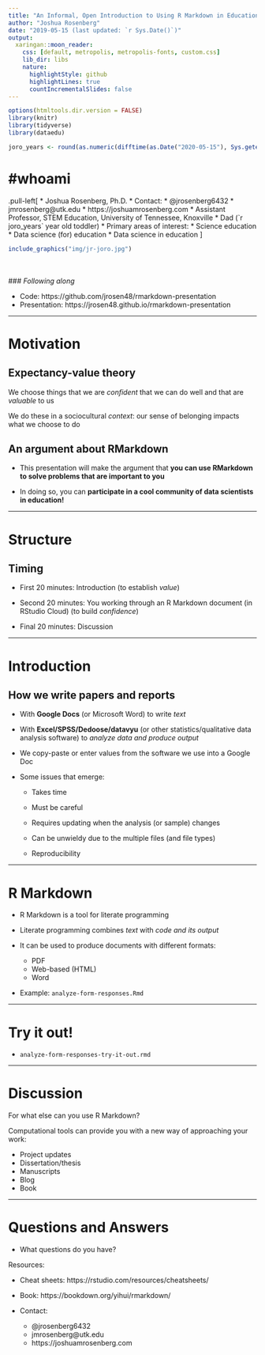 ```yaml
---
title: "An Informal, Open Introduction to Using R Markdown in Education"
author: "Joshua Rosenberg"
date: "2019-05-15 (last updated: `r Sys.Date()`)"
output:
  xaringan::moon_reader:
    css: [default, metropolis, metropolis-fonts, custom.css]
    lib_dir: libs
    nature:
      highlightStyle: github
      highlightLines: true
      countIncrementalSlides: false
---
```


```r
options(htmltools.dir.version = FALSE)
library(knitr)
library(tidyverse)
library(dataedu)

joro_years <- round(as.numeric(difftime(as.Date("2020-05-15"), Sys.getenv("joro_bday"), unit="weeks"))/52.25, 1)
```

# #whoami

.pull-left[
* Joshua Rosenberg, Ph.D.
* Contact: 
  * @jrosenberg6432
  * jmrosenberg@utk.edu
  * https://joshuamrosenberg.com
* Assistant Professor, STEM Education, University of Tennessee, Knoxville
* Dad (`r joro_years` year old toddler)
* Primary areas of interest:
  * Science education
  * Data science (for) education
  * Data science in education
]

```r
include_graphics("img/jr-joro.jpg")
```

<br> 
<br>
### *Following along*

- Code: https://github.com/jrosen48/rmarkdown-presentation
- Presentation: https://jrosen48.github.io/rmarkdown-presentation

---

# Motivation

## Expectancy-value theory

We choose things that we are *confident* that we can do well and that are *valuable* to us

We do these in a sociocultural *context*: our sense of belonging impacts what we choose to do

## An argument about RMarkdown

- This presentation will make the argument that **you can use RMarkdown to solve
problems that are important to you**

- In doing so, you can **participate in a cool community of data scientists in education!**

---

# Structure

## Timing

- First 20 minutes: Introduction (to establish *value*)

- Second 20 minutes: You working through an R Markdown document (in RStudio Cloud) (to build *confidence*)

- Final 20 minutes: Discussion

---

# Introduction

## How we write papers and reports

- With **Google Docs** (or Microsoft Word) to write *text*
- With **Excel/SPSS/Dedoose/datavyu** (or other statistics/qualitative data analysis software) to *analyze data and produce output*

- We copy-paste or enter values from the software we use into a Google Doc

- Some issues that emerge:

  - Takes time
   
  - Must be careful
  
  - Requires updating when the analysis (or sample) changes
  
  - Can be unwieldy due to the multiple files (and file types)
  
  - Reproducibility

---

# R Markdown

- R Markdown is a tool for literate programming

- Literate programming combines *text* with *code and its output*

- It can be used to produce documents with different formats:

  - PDF
  - Web-based (HTML)
  - Word

- Example: `analyze-form-responses.Rmd`

---

# Try it out!

- `analyze-form-responses-try-it-out.rmd`

---

# Discussion

For what else can you use R Markdown?

Computational tools can provide you with a new way of approaching your work:

- Project updates
- Dissertation/thesis
- Manuscripts
- Blog
- Book

---

# Questions and Answers

- What questions do you have?


Resources:

- Cheat sheets: https://rstudio.com/resources/cheatsheets/
- Book: https://bookdown.org/yihui/rmarkdown/

* Contact: 
  * @jrosenberg6432
  * jmrosenberg@utk.edu
  * https://joshuamrosenberg.com